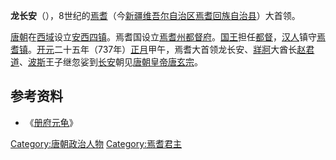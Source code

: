 '''龙长安'''（{{bd|?||?||}}），8世纪的[[焉耆|焉耆]]（今[[新疆维吾尔自治区|新疆维吾尔自治区]][[焉耆回族自治县|焉耆回族自治县]]）大首领。

[[唐朝|唐朝]]在[[西域|西域]]设立[[安西四镇|安西四镇]]。焉耆国设立[[焉耆都督府|焉耆州都督府]]。[[国王|国王]]担任[[都督|都督]]，[[汉人|汉人]]镇守[[焉耆镇|焉耆镇]]。[[开元|开元]]二十五年（737年）[[正月|正月]]甲午，焉耆大首领龙长安、[[牂牁|牂牁]]大酋长[[赵君道|赵君道]]、[[波斯|波斯]]王子继忽娑到[[长安|长安]]朝见[[唐朝君主列表|唐朝皇帝]][[唐玄宗|唐玄宗]]。 
==参考资料==
*《[[册府元龟|册府元龟]]》
{{start box}}
{{s-before|[[龙焉吐拂延|龙焉吐拂延]]}}
{{s-title|[[焉耆|焉耆]][[国王|国王]]|737年左右}}
{{s-after|[[龙突骑施|龙突骑施]]}}
{{end box}}
{{唐朝人小作品}}
[[Category:唐朝政治人物|Category:唐朝政治人物]]
[[Category:焉耆君主|Category:焉耆君主]]